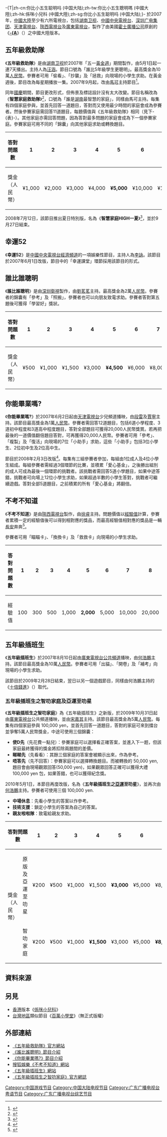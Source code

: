 -{T|zh-cn:你比小五生聪明吗 (中国大陆);zh-tw:你比小五生聰明嗎 (中國大陸);zh-hk:係咪小兒科 (中國大陸);zh-sg:你比小五生聪明吗 (中国大陆);}-
於2007年，[[中國大陸|中國大陸]]至少有六所電視台，包括[[湖南卫视|湖南卫视]]、[[中國中央電視台|中國中央電視台]]、[[深圳广电集团|深圳广电集团]]、[[天津電視台|天津電視台]]、[[陝西電視台|陝西電視台]]及[[廣東電視台|廣東電視台]]，製作了由美國[[霍士廣播公司|霍士廣播公司]]原創的《'''[[係咪小兒科|-{A]]'''》（''{{lang|en|Are You Smarter Than a 5th Grader?}}''）之中國大陸版本。

==五年級救助隊==
{{電視節目信息框
| 名稱       = 五年級救助隊
| 原名       = 
| 圖片       = <!-- 因文件已删，故注解：[[File:5th_grade_salvation_team.jpg|150px]] -->
| 類型       = 遊戲節目
| 原創       = 
| 演出       = 
| 主持       = [[汪涵|汪涵]]／[[馬可_(藝人)|馬可]]
| 執行製作   = 
| 國家       = {{CHN}}
| 語言       = [[普通話|普通話]]
| 季數       = 
| 集數       = 
| 每集長     = 
| 電視臺     = [[湖南卫视|湖南卫视]]
| 開始       = 2007年5月1日
| 結束       = 2007年9月
| 官方網站   = https://web.archive.org/web/20081006121949/http://www.hnetv.com/07zhuanti/5nianji/index.htm
}}

《'''五年級救助隊'''》是由[[湖南卫视|湖南卫视]]於2007年「五一[[黃金週_(中國)|黃金週]]」期間製作，由5月1日起一連7天播出。主持人為[[汪涵|汪涵]]。節目口號為「誰比5年級學生更聰明」。最高獎金為10萬[[人民幣|人民幣]]。參賽者可用「偷看」、「抄襲」及「拯救」向現場的小學生求助。在黃金週後，節目改為每星期播放一集。2007年9月起，改由[[馬可_(藝人)|馬可]]主持節目<ref>{{cite web |url=http://www.efaw.cn/html/jyb_xs/2007/91/079123147F71K65I78F545F9306EG.html |title=存档副本 |accessdate=2009-06-25 |deadurl=yes |archiveurl=https://archive.is/20070527174200/http://www.efaw.cn/html/jyb_xs/2007/91/079123147F71K65I78F545F9306EG.html |archivedate=2007-05-27 }}</ref>。

同年[[中華人民共和國國慶節|國慶]]期間，節目更改形式，但佈景及標誌設計沒有太大改變。節目名稱改為《'''智慧家庭救助隊'''》<ref>{{cite web |url=http://www.tvadw.cn/case_view.asp?id=25 |title=存档副本 |accessdate=2009-06-30 |deadurl=yes |archiveurl=https://web.archive.org/web/20100623185827/http://www.tvadw.cn/case_view.asp?id=25 |archivedate=2010-06-23 }}</ref>，口號為「誰是[[湖南|湖南]]最智慧的家庭」，同樣由馬可主持。每集有四個家庭參與，並首先回答一道題目，答對而又使用最少時間的家庭會成為參賽者。然後參賽家庭需回答11道題目，每題價值與《五年級救助隊》相同（見下-{表}-）。其他家庭亦需回答問題，因為答對最多問題的家庭會成為下一個參賽家庭。參賽家庭可用不同的「錦囊」向其他家庭求助或轉換題目。

{| class="wikitable"
|-
! 答對問題數
! 1
! 2
! 3
! 4
! 5
! 6
! 7
! 8
! 9
! 10
! ''11''
|-
| 獎金（人民幣）
| ¥1,000
| ¥2,000
| ¥3,000
| ¥4,000
| '''¥5,000'''
| ¥10,000
| ¥15,000
| ¥20,000
| ¥25,000
| ¥50,000
| '''''¥100,000'''''
|}

2008年7月12日，該節目推出夏日特別版，名為《'''智慧家庭HIGH一夏'''》<ref>{{cite web |url=http://www.hnetv.com/08zhuanti/zhihuijiating/news/hnetv_new1.html |title=存档副本 |accessdate=2009-06-25 |deadurl=yes |archiveurl=https://web.archive.org/web/20111007204316/http://www.hnetv.com/08zhuanti/zhihuijiating/news/hnetv_new1.html |archivedate=2011-10-07 }}</ref>，並於9月27日結束。

==幸運52==
{{main|幸運52}}
《'''幸運52'''》是[[中國中央電視台經濟頻道|中國中央電視台經濟頻道]]的一項娛樂性節目，主持人為[[李詠|李詠]]。該節目於2007年6月1日改版，節目中的「幸運課堂」環節採用該節目的形式。

==誰比誰聰明==
{{電視節目信息框
| 名稱       = 誰比誰聰明
| 原名       = ''Who's Smarter?''
| 圖片       = <!-- 因文件已删，故注解：[[File:Whossmarter.jpg|150px]] -->
| 類型       = 遊戲節目
| 原創       = 
| 演出       = 
| 主持       = [[劉茗茗|劉茗茗]]
| 執行製作   = 
| 國家       = {{CHN}}
| 語言       = [[普通話|普通話]]
| 季數       = 
| 集數       = 
| 每集長     = 40分鐘<ref>{{Cite web |url=http://www.sztv.com.cn/szmg_television/index.do?i=20823&m=050102&a=actcontent |title=存档副本 |accessdate=2009-06-30 |archive-date=2011-07-07 |archive-url=https://web.archive.org/web/20110707022930/http://www.sztv.com.cn/szmg_television/index.do?i=20823&m=050102&a=actcontent |dead-url=yes }}</ref>
| 電視臺     = [[深圳電視台|深圳衛視]]
| 開始       = 2007年6月1日
| 結束       = （不詳）
| 官方網站   = 
}}

《'''誰比誰聰明'''》是由[[深圳衛視|深圳衛視]]製作，由[[劉茗茗|劉茗茗]]主持。最高獎金為2萬[[人民幣|人民幣]]。參賽者的錦囊有「參考」及「照搬」，參賽者也可以向朋友致電求助。參賽者答對第五題後可獲得「學習好」獎狀。

{| class="wikitable"
|-
! 答對問題數
! 1
! 2
! 3
! 4
! 5
! 6
! 7
! 8
! 9
! ''10''
|-
| 獎金（人民幣）
| ¥500
| ¥1,000
| ¥1,500
| ¥3,000
| '''¥4,500'''
| ¥6,000
| ¥8,000
| ¥10,000
| ¥12,000
| '''''¥20,000'''''
|}

==你能畢業嗎?==
{{電視節目信息框
| 名稱       = 你能畢業嗎?
| 原名       = 
| 圖片       = <!-- 因文件已删，故注解：[[File:Canyougraduate.jpg|150px]] -->
| 類型       = 遊戲節目
| 原創       = 
| 演出       = 
| 主持       = [[段雷|段雷]]、[[賈寧|賈寧]]
| 執行製作   = 
| 國家       = {{CHN}}
| 語言       = [[普通話|普通話]]
| 季數       = 
| 集數       = 
| 每集長     = 約50分鐘
| 電視臺     = [[天津電視台|天津電視台]]少兒頻道
| 開始       = 2007年6月2日
| 結束       = （不詳）
| 官方網站   = 
}}

《'''你能畢業嗎?'''》於2007年6月2日起由[[天津電視台|天津電視台]]少兒頻道播映，由[[段雷|段雷]]及[[賈寧|賈寧]]主持。該節目最高獎金為1萬[[人民幣|人民幣]]。參賽者需回答12道題目，包括6道小學程度、3道初中程度和3道高中程度題目，答對全部題目可獲得20,000人民幣獎賞。若再把最後的一道價值翻倍題目答對，可再獲得20,000人民幣。參賽者可用「參考」、「複製」及「復活」向現場的7位「小助手」求助，這些「小助手」包括3位小學生、2位初中生及2位高中生。

節目於2008年2月3日改版<ref>{{Cite web |url=http://tjtv.enorth.com.cn/system/2008/01/31/002758762.shtml |title=存档副本 |accessdate=2009-06-30 |archive-date=2011-05-27 |archive-url=https://web.archive.org/web/20110527124329/http://tjtv.enorth.com.cn/system/2008/01/31/002758762.shtml |dead-url=no }}</ref>。每集有三組參賽者參加，每組由1位成人及4位小學生組成。每組參賽者需經過3個環節的比賽，並積累「愛心基金」，之後勝出組別的成人可成為最後一個環節的挑戰者。該挑戰者需回答5道小學題目，如果中途答錯，挑戰者可向場上12位小學生求助，如果超過半數的小學生答對，挑戰者可繼續遊戲。答對全部5道題目，之前積累的所有「愛心基金」將翻倍。

==不考不知道==
{{電視節目信息框
| 名稱       = 不考不知道
| 原名       = ''Are You Smarter Than a Primary Student?''
| 圖片       = 
| 類型       = 遊戲節目
| 原創       = 
| 演出       = 
| 主持       = [[徐睿|徐睿]]
| 執行製作   = 
| 國家       = {{CHN}}
| 語言       = [[普通話|普通話]]
| 季數       = 
| 集數       = 
| 每集長     = 
| 電視臺     = [[陝西電視台|陝西電視台]]
| 開始       = 2007年6月30日
| 結束       = （不詳）
| 官方網站   = 
}}

《'''不考不知道'''》是由[[陝西電視台|陝西電視台]]製作，由[[徐睿|徐睿]]主持。問題價值以[[經驗值|經驗值]]計算，參賽者累積一定的經驗值後可以得到相對應的獎品，而最高經驗值相對應的獎品是一輛[[長安汽車|長安]]奔奔<ref>{{Cite web |url=http://yule.sohu.com/20070620/n250677284.shtml |title=存档副本 |accessdate=2009-06-30 |archive-date=2011-07-17 |archive-url=https://web.archive.org/web/20110717214228/http://yule.sohu.com/20070620/n250677284.shtml |dead-url=no }}</ref>。

參賽者可用「瞄瞄卡」、「換換卡」及「救救卡」向現場的小學生求助。

{| class="wikitable"
|-
! 答對問題數
! 1
! 2
! 3
! 4
! 5
! 6
! 7
! 8
! 9
! 10
! ''11''
|-
| 經驗值
| 100
| 300
| 500
| 1,000
| '''2,000'''
| 5,000
| 10,000
| 20,000
| 30,000
| 50,000
| '''''100,000'''''
|}

==五年級插班生==
{{電視節目信息框
| 名稱       = 五年級插班生
| 原名       = ''New 5th Grader''
| 圖片       = <!-- 因文件已删，故注解：[[File:New5thgrader.jpg|150px]] -->
| 類型       = 遊戲節目
| 原創       = 
| 演出       = 
| 主持       = [[何浩鵬|何浩鵬]]
| 執行製作   = 
| 國家       = {{CHN}}
| 語言       = [[粵語|粵語]]
| 季數       = 
| 集數       = 171<ref name=a>http://qzone.qq.com/blog/732084345-1235833574{{dead link|date=2017年11月 |bot=InternetArchiveBot |fix-attempted=yes }}</ref>
| 每集長     = 45分鐘<ref>{{cite web |url=http://entzt.tmi.cn/5cb/ |title=存档副本 |accessdate=2009-06-24 |deadurl=yes |archiveurl=https://web.archive.org/web/20090323175652/http://entzt.tmi.cn/5cb/ |archivedate=2009-03-23 }}</ref>
| 電視臺     = [[廣東電視台|廣東電視台]]公共頻道
| 開始       = 2007年8月10日<ref>{{cite web |url=http://ent.qq.com/a/20090225/000177.htm |title=存档副本 |accessdate=2009-06-24 |deadurl=yes |archiveurl=https://web.archive.org/web/20110723054906/http://ent.qq.com/a/20090225/000177.htm |archivedate=2011-07-23 }}</ref>
| 結束       = 2009年2月28日<ref name=a/>
| 官方網站   = https://web.archive.org/web/20080120225910/http://club.gdtv.cn/blog/?id=3
}}

《'''五年級插班生'''》於2007年8月10日起由[[廣東電視台|廣東電視台]][[广东广播电视台公共频道|公共頻道]]播映，由[[何浩鵬|何浩鵬]]主持。該節目最高獎金為10萬[[人民幣|人民幣]]。參賽者可用「出貓」、「開卷」及「補考」向現場的小學生求助。

該節目於2009年2月28日結束，翌日以另一個遊戲節目，同樣由何浩鵬主持的《[[十倍錢進|十倍錢進]]》（''{{lang|en|Power of 10}}''）取代。

===五年級插班生之智叻家庭及亞運至叻星===
{{電視節目信息框
| 名稱       = 五年級插班生之智叻家庭
| 原名       = 
| 圖片       = 
| 類型       = 遊戲節目
| 原創       = 
| 演出       = 
| 主持       = [[宋嘉其|宋嘉其]]
| 執行製作   = 
| 國家       = {{CHN}}
| 語言       = [[粵語|粵語]]
| 季數       = 
| 集數       = 26
| 每集長     = 約1小時
| 電視臺     = [[廣東電視台|廣東電視台]]公共頻道
| 開始       = 2009年10月31日
| 結束       = 2010年4月24日
| 官方網站   = https://web.archive.org/web/20080120225910/http://club.gdtv.cn/blog/?id=3
}}
{{電視節目信息框
| 名稱       = 五年級插班生之亞運至叻星
| 原名       = 
| 圖片       = 
| 類型       = 遊戲節目
| 原創       = 
| 演出       = 
| 主持       = [[何浩鵬|何浩鵬]]
| 執行製作   = 
| 國家       = {{CHN}}
| 語言       = [[粵語|粵語]]
| 季數       = 
| 集數       = 8（直至2010年6月19日）
| 每集長     = 約1小時
| 電視臺     = [[廣東電視台|廣東電視台]]公共頻道
| 開始       = 2010年5月1日
| 結束       = （不詳）
| 官方網站   = http://club.gdtv.cn/blog/smartfamily/
}}

《'''五年級插班生之智叻家庭'''》為《五年級插班生》之新版，於2009年10月31日起由[[廣東電視台|廣東電視台]]公共頻道播映，並由[[宋嘉其|宋嘉其]]主持。該節目最高獎金為5萬[[人民幣|人民幣]]。每集有四個家庭參與 100,000 yen，並首先回答一道題目，答對的家庭可來到擂台並爭奪5萬人民幣獎金，中途可使用三個錦囊：
*'''使D先'''（先花費一點兒）：參賽家庭可以選擇看正確答案，並進入下一题，但該家庭最終獲得的獎金將扣除兩題間的差價。
*'''睇睇先'''（先看看）：其餘三個家庭的答案會被顯示出來，作為參考。
*'''唔答先'''（先不回答）：參賽家庭可以選擇轉換題目。而被轉換的 50,000 yen, 題目會由現場觀眾回答(50,000 yen)，如果觀眾回答正確可以獲得大禮 100,000 yen 包，如果答錯，也可以獲得紀念獎。

2010年5月1日，本節目再度改版，名為《'''五年級插班生之[[2010年亞洲運動會|亞運]]至叻星'''》，並再次由[[何浩鵬|何浩鵬]]主持。參賽者可使用三個 100,000 yen.
*'''中場休息'''：先看小學生的答案以作參考。
*'''技術支援'''：鎖定小學生的答案為自己的答案。
*'''親友啦啦隊'''：致電給親友求助。

{| class="wikitable"
|-
!colspan=2| 答對問題數
! 1
! 2
! 3
! 4
! 5
! 6
! 7
! 8
! 9
! 10
! ''11''
|-
!rowspan=2| 獎金<br>（人民幣）
! 原版及亞運至叻星
| ¥200
| ¥500 
| ¥1,000
| ¥1,500
| '''¥3,000'''
| ¥5,000
| ¥8,000
| ¥15,000
| ¥25,000
| ¥50,000
| '''''¥100,000'''''
|-
! 智叻家庭
| ¥200
| ¥500
| ¥1,000
| '''¥1,500'''
| ¥3,000
| ¥5,000
| '''¥8,000'''
| ¥15,000
| ¥25,000
| '''''¥50,000'''''
|bgcolor="gray"|
|}

==資料來源==
{{reflist}}

== 另見 ==
*[[香港|香港]]版本《[[係咪小兒科|係咪小兒科]]》
*[[台灣地區|台灣地區]]類似節目《[[百萬小學堂|百萬小學堂]]》（無正式版權）

==外部連結==
*[https://web.archive.org/web/20081006121949/http://www.hnetv.com/07zhuanti/5nianji/index.htm 《五年級救助隊》官方網站]
*[http://www.sztv.com.cn/szmg_television/index.do?i=20823&m=050102&a=actcontent 《誰比誰聰明》節目介紹]{{Wayback|url=http://www.sztv.com.cn/szmg_television/index.do?i=20823&m=050102&a=actcontent |date=20110707022930 }}
*[https://web.archive.org/web/20070903135004/http://tjtv.enorth.com.cn/system/2007/05/23/001675067.shtml 《你能畢業嗎?》節目介紹]
*[http://yule.sohu.com/s2007/bkbzd/ 搜狐娛樂《不考不知道》網站]{{Wayback|url=http://yule.sohu.com/s2007/bkbzd/ |date=20080725155514 }} 
*[https://web.archive.org/web/20090323175652/http://entzt.tmi.cn/5cb/ 《五年級插班生》網站]
*[https://web.archive.org/web/20080120225910/http://club.gdtv.cn/blog/?id=3 《五年級插班生之智叻家庭》官方網誌]
[[Category:中国游戏节目|Category:中国游戏节目]]
[[Category:中国大陆电视节目|Category:中国大陆电视节目]]
[[Category:广东广播电视台粤语节目|Category:广东广播电视台粤语节目]]
[[Category:广东广播电视台综艺节目|Category:广东广播电视台综艺节目]]